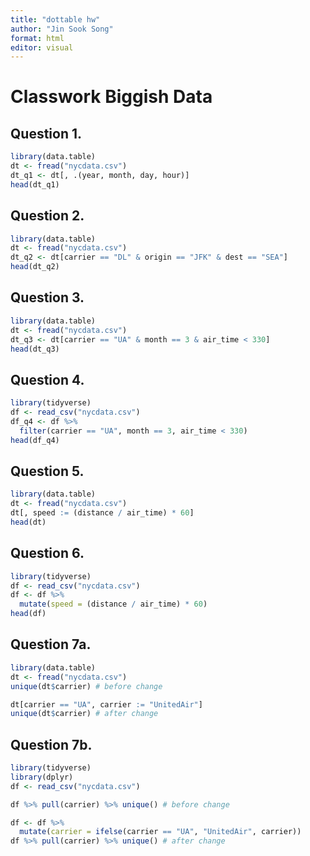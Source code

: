 ```yaml
---
title: "dottable hw"
author: "Jin Sook Song"
format: html
editor: visual
---
```


# Classwork Biggish Data

## Question 1.

```r
library(data.table)
dt <- fread("nycdata.csv")
dt_q1 <- dt[, .(year, month, day, hour)]
head(dt_q1)
```

## Question 2.

```r
library(data.table)
dt <- fread("nycdata.csv")
dt_q2 <- dt[carrier == "DL" & origin == "JFK" & dest == "SEA"]
head(dt_q2)
```

## Question 3.

```r
library(data.table)
dt <- fread("nycdata.csv")
dt_q3 <- dt[carrier == "UA" & month == 3 & air_time < 330]
head(dt_q3)
```

## Question 4.

```r
library(tidyverse)
df <- read_csv("nycdata.csv")
df_q4 <- df %>%
  filter(carrier == "UA", month == 3, air_time < 330)
head(df_q4)
```

## Question 5.

```r
library(data.table)
dt <- fread("nycdata.csv")
dt[, speed := (distance / air_time) * 60]
head(dt)
```

## Question 6.

```r
library(tidyverse)
df <- read_csv("nycdata.csv")
df <- df %>%
  mutate(speed = (distance / air_time) * 60)
head(df)
```

## Question 7a.

```r
library(data.table)
dt <- fread("nycdata.csv")
unique(dt$carrier) # before change
```

```r
dt[carrier == "UA", carrier := "UnitedAir"]
unique(dt$carrier) # after change
```

## Question 7b.

```r
library(tidyverse)
library(dplyr)
df <- read_csv("nycdata.csv")
```

```r
df %>% pull(carrier) %>% unique() # before change
```

```r
df <- df %>%
  mutate(carrier = ifelse(carrier == "UA", "UnitedAir", carrier))
df %>% pull(carrier) %>% unique() # after change
```
